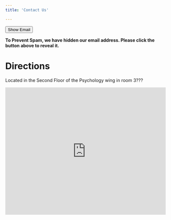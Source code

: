 ```yaml
---
title: 'Contact Us'

---
```



<script>
	function showEmail() {
		document.getElementById("email").style.display = "block";
		document.getElementById("show-button").style.display = "none";
	}
</script>




<button type="button" class="btn btn-light" id="show-button" onclick="showEmail()">Show Email</button>
<p id="email" style="display:none">artlab@gmail.com</p>



**To Prevent Spam, we have hidden our email address. Please click the button above to reveal it.**

# Directions

Located in the Second Floor of the Psychology wing in room 3??? 


<style>
  .map-container {
    position: relative;
    width: 100%;
    height: 400px;
  }
  .map-iframe {
    position: absolute;
    top: 0;
    left: 0;
    width: 100%;
    height: 100%;
    margin: auto;
  }
</style>

<div class="map-container">
  <iframe class="map-iframe" src="https://www.google.com/maps/embed?pb=!1m18!1m12!1m3!1d3520.711748323255!2d-82.42076268477186!3d28.06382468264554!2m3!1f0!2f0!3f0!3m2!1i1024!2i768!4f13.1!3m3!1m2!1s0x88c2c7bd01d8c54b%3A0xd6094c7c7033753d!2sPsychology%20and%20Communication%20Sciences%20and%20Disorders%20Lab%20Building%2C%20Tampa%2C%20FL%2033620!5e0!3m2!1sen!2sus!4v1675713543249!5m2!1sen!2sus"  frameborder="0" scrolling="no" marginheight="0" marginwidth="0"></iframe>
</div>
